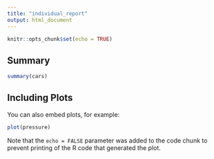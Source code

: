 ```yaml
---
title: "individual_report"
output: html_document
---
```


```r
knitr::opts_chunk$set(echo = TRUE)
```

## Summary



```r
summary(cars)
```

## Including Plots

You can also embed plots, for example:

```r
plot(pressure)
```

Note that the `echo = FALSE` parameter was added to the code chunk to prevent printing of the R code that generated the plot.
